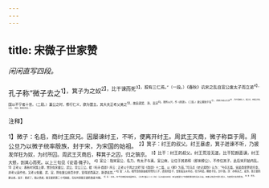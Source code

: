 ```yaml
---
---
---
```

title: 宋微子世家赞
---



*闲闲直写四段。*

孔子称“微子去之<sup>1】，箕子为之奴<sup>2】，比干谏而死<sup>3】，股有三仁焉。”（一段。）《春秋》讥宋之乱自宣公废太子而立弟<sup>4】，国以不宁者十世。（二段。）襄公之时，修行仁义，欲为盟主。其大夫正考父美之<sup>5】，故追道契、汤、高宗<sup>6】，殷所以兴，作《商颂》。（三段。）襄公既败于泓<sup>7】，而君子或以为多<sup>8】，伤中国阙礼义，褒之也，宋襄之有礼让也。（四段。第四段有态。）

<sup>注释】

<sup>1】微子：名启，商纣王庶兄。因屡谏纣王，不听，便离开纣王。周武王灭商，微子称臣于周。周公旦乃以微子统率殷族，封于宋，为宋国的始祖。
<sup>2】箕子：纣王的叔父。纣王暴虐，箕子迸谏不听，乃披发佯狂为奴，为纣所囚。周武王灭商后，释箕子之囚，归之镐京。
<sup>3】比干：纣王的叔父。纣王荒淫无道，比干犯颜直谏，纣王大怒，剖其心而死。以上三句见《论语·微子》。
<sup>4】宣公：指宋宣公，名力。有太子与夷，宣公病，让位于其弟和（即宋穆公），不传位其子。此后宋开始内乱。
<sup>5】正考父：春秋时宋国上卿，曾历佐宋戴公、武公、宣公三公。据（毛诗·商颂》序云：正考父于周之太师“得《商颂》十二篇，以《那》为首。”司马贞《史记索隐》认为：“今存五篇，皆是商家祭祀乐章，非考父追作也。又考父佐戴、武、宜，则在襄公前百许岁，安得述而美之，斯谬说耳。”
<sup>6】契：人名。相传是商族始祖帝喾的儿子，虞舜的臣子，曾助禹治水有功，任为司徒。赐姓子氏，封于商。汤：亦称天乙、成汤，商王朝的建立者。高宗：即武丁，殷之贤君，殷王朝的第二十代国君，在位时是殷王朝的鼎盛
时期。
<sup>7】泓：水名，在今河南省柘城县西北。《左传·僖公二十二年》（公元前638年）宋与楚国为了争霸而暴发的泓水之战，宋襄公拘泥于假仁假义，为楚军打败而受伤。
<sup>8】多：赞美。